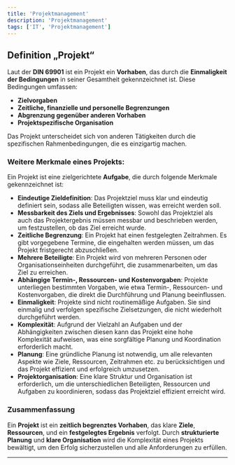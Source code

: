 ```yaml
---
title: 'Projektmanagement'
description: 'Projektmanagement'
tags: ['IT', 'Projektmanagement']
---
```


## Definition „Projekt“

Laut der **DIN 69901** ist ein Projekt ein **Vorhaben**, das durch die **Einmaligkeit der Bedingungen** in seiner Gesamtheit gekennzeichnet ist. Diese Bedingungen umfassen:

- **Zielvorgaben**
- **Zeitliche, finanzielle und personelle Begrenzungen**
- **Abgrenzung gegenüber anderen Vorhaben**
- **Projektspezifische Organisation**

Das Projekt unterscheidet sich von anderen Tätigkeiten durch die spezifischen Rahmenbedingungen, die es einzigartig machen.

### **Weitere Merkmale eines Projekts:**

Ein Projekt ist eine zielgerichtete **Aufgabe**, die durch folgende Merkmale gekennzeichnet ist:

- **Eindeutige Zieldefinition**: Das Projektziel muss klar und eindeutig definiert sein, sodass alle Beteiligten wissen, was erreicht werden soll.
- **Messbarkeit des Ziels und Ergebnisses**: Sowohl das Projektziel als auch das Projektergebnis müssen messbar und beschrieben werden, um festzustellen, ob das Ziel erreicht wurde.
- **Zeitliche Begrenzung**: Ein Projekt hat einen festgelegten Zeitrahmen. Es gibt vorgegebene Termine, die eingehalten werden müssen, um das Projekt fristgerecht abzuschließen.
- **Mehrere Beteiligte**: Ein Projekt wird von mehreren Personen oder Organisationseinheiten durchgeführt, die zusammenarbeiten, um das Ziel zu erreichen.
- **Abhängige Termin-, Ressourcen- und Kostenvorgaben**: Projekte unterliegen bestimmten Vorgaben, wie etwa Termin-, Ressourcen- und Kostenvorgaben, die direkt die Durchführung und Planung beeinflussen.
- **Einmaligkeit**: Projekte sind nicht routinemäßige Aufgaben. Sie sind einmalig und verfolgen spezifische Zielsetzungen, die nicht wiederholt durchgeführt werden.
- **Komplexität**: Aufgrund der Vielzahl an Aufgaben und der Abhängigkeiten zwischen diesen kann das Projekt eine hohe Komplexität aufweisen, was eine sorgfältige Planung und Koordination erforderlich macht.
- **Planung**: Eine gründliche Planung ist notwendig, um alle relevanten Aspekte wie Ziele, Ressourcen, Zeitrahmen etc. zu berücksichtigen und das Projekt effizient und erfolgreich umzusetzen.
- **Projektorganisation**: Eine klare Struktur und Organisation ist erforderlich, um die unterschiedlichen Beteiligten, Ressourcen und Aufgaben zu koordinieren, sodass das Projektziel effizient erreicht wird.

### **Zusammenfassung**

Ein **Projekt** ist ein **zeitlich begrenztes Vorhaben**, das klare **Ziele**, **Ressourcen**, und ein **festgelegtes Ergebnis** verfolgt. Durch **strukturierte Planung** und **klare Organisation** wird die Komplexität eines Projekts bewältigt, um den Erfolg sicherzustellen und alle Anforderungen zu erfüllen.

---
